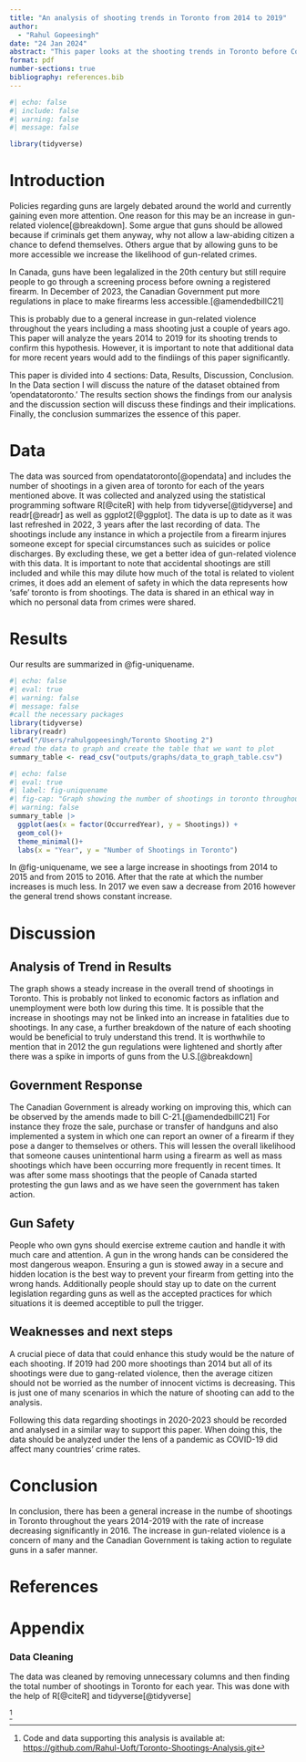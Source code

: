 ```yaml
---
title: "An analysis of shooting trends in Toronto from 2014 to 2019"
author: 
  - "Rahul Gopeesingh"
date: "24 Jan 2024"
abstract: "This paper looks at the shooting trends in Toronto before Covid. There was a large increase in total number of shootings per year in the years 2015 and 2016 and there was a slight decrease in 2017. It would appear that the total number of shootings per year is generally rising. The data for how much of these shootings were fatal was missing and further analysis with this data could give a more vivid picture of gun related violence in Toronto"
format: pdf
number-sections: true
bibliography: references.bib
---
```


```r
#| echo: false
#| include: false
#| warning: false
#| message: false

library(tidyverse)

```

# Introduction

Policies regarding guns are largely debated around the world and currently gaining even more attention. One reason for this may be an increase in gun-related violence[@breakdown]. Some argue that guns should be allowed because if criminals get them anyway, why not allow a law-abiding citizen a chance to defend themselves. Others argue that by allowing guns to be more accessible we increase the likelihood of gun-related crimes.

In Canada, guns have been legalalized in the 20th century but still require people to go through a screening process before owning a registered firearm. In December of 2023, the Canadian Government put more regulations in place to make firearms less accessible.[@amendedbillC21]

This is probably due to a general increase in gun-related violence throughout the years including a mass shooting just a couple of years ago. This paper will analyze the years 2014 to 2019 for its shooting trends to confirm this hypothesis. However, it is important to note that additional data for more recent years would add to the findiings of this paper significantly.

This paper is divided into 4 sections: Data, Results, Discussion, Conclusion. In the Data section I will discuss the nature of the dataset obtained from 'opendatatoronto.' The results section shows the findings from our analysis and the discussion section will discuss these findings and their implications. Finally, the conclusion summarizes the essence of this paper.

# Data

The data was sourced from opendatatoronto[@opendata] and includes the number of shootings in a given area of toronto for each of the years mentioned above. It was collected and analyzed using the statistical programming software R[@citeR] with help from tidyverse[@tidyverse] and readr[@readr] as well as ggplot2[@ggplot]. The data is up to date as it was last refreshed in 2022, 3 years after the last recording of data. The shootings include any instance in which a projectile from a firearm injures someone except for special circumstances such as suicides or police discharges. By excluding these, we get a better idea of gun-related violence with this data. It is important to note that accidental shootings are still included and while this may dilute how much of the total is related to violent crimes, it does add an element of safety in which the data represents how 'safe' toronto is from shootings. The data is shared in an ethical way in which no personal data from crimes were shared.

# Results

Our results are summarized in @fig-uniquename.

```r
#| echo: false
#| eval: true
#| warning: false
#| message: false
#call the necessary packages
library(tidyverse)
library(readr)
setwd("/Users/rahulgopeesingh/Toronto Shooting 2")
#read the data to graph and create the table that we want to plot
summary_table <- read_csv("outputs/graphs/data_to_graph_table.csv")


```

```r
#| echo: false
#| eval: true
#| label: fig-uniquename
#| fig-cap: "Graph showing the number of shootings in toronto throughout the years 2014-2019"
#| warning: false
summary_table |>
  ggplot(aes(x = factor(OccurredYear), y = Shootings)) +
  geom_col()+
  theme_minimal()+
  labs(x = "Year", y = "Number of Shootings in Toronto")
```

In @fig-uniquename, we see a large increase in shootings from 2014 to 2015 and from 2015 to 2016. After that the rate at which the number increases is much less. In 2017 we even saw a decrease from 2016 however the general trend shows constant increase.

# Discussion

## Analysis of Trend in Results

The graph shows a steady increase in the overall trend of shootings in Toronto. This is probably not linked to economic factors as inflation and unemployment were both low during this time. It is possible that the increase in shootings may not be linked into an increase in fatalities due to shootings. In any case, a further breakdown of the nature of each shooting would be beneficial to truly understand this trend. It is worthwhile to mention that in 2012 the gun regulations were lightened and shortly after there was a spike in imports of guns from the U.S.[@breakdown]

## Government Response

The Canadian Government is already working on improving this, which can be observed by the amends made to bill C-21.[@amendedbillC21] For instance they froze the sale, purchase or transfer of handguns and also implemented a system in which one can report an owner of a firearm if they pose a danger to themselves or others. This will lessen the overall likelihood that someone causes unintentional harm using a firearm as well as mass shootings which have been occurring more frequently in recent times. It was after some mass shootings that the people of Canada started protesting the gun laws and as we have seen the government has taken action.

## Gun Safety

People who own gyns should exercise extreme caution and handle it with much care and attention. A gun in the wrong hands can be considered the most dangerous weapon. Ensuring a gun is stowed away in a secure and hidden location is the best way to prevent your firearm from getting into the wrong hands. Additionally people should stay up to date on the current legislation regarding guns as well as the accepted practices for which situations it is deemed acceptible to pull the trigger.

## Weaknesses and next steps

A crucial piece of data that could enhance this study would be the nature of each shooting. If 2019 had 200 more shootings than 2014 but all of its shootings were due to gang-related violence, then the average citizen should not be worried as the number of innocent victims is decreasing. This is just one of many scenarios in which the nature of shooting can add to the analysis.

Following this data regarding shootings in 2020-2023 should be recorded and analysed in a similar way to support this paper. When doing this, the data should be analyzed under the lens of a pandemic as COVID-19 did affect many countries' crime rates.

# Conclusion

In conclusion, there has been a general increase in the numbe of shootings in Toronto throughout the years 2014-2019 with the rate of increase decreasing significantly in 2016. The increase in gun-related violence is a concern of many and the Canadian Government is taking action to regulate guns in a safer manner.

\newpage

# References

# Appendix

### Data Cleaning

The data was cleaned by removing unnecessary columns and then finding the total number of shootings in Toronto for each year. This was done with the help of R[@citeR] and tidyverse[@tidyverse]

[^1]

[^1]: Code and data supporting this analysis is available at: <https://github.com/Rahul-Uoft/Toronto-Shootings-Analysis.git>
